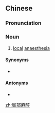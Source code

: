 ==Chinese==
{{zh-forms|type=22}}
{{wikipedia|lang=zh}}

===Pronunciation===
{{zh-pron
|m=júbùmázuì
|cat=n
}}

===Noun===
{{zh-noun}}

# {{lb|zh|anesthesiology}} [[local]] [[anaesthesia]]

====Synonyms====
* {{zh-l|局麻}}

====Antonyms====
* {{zh-l|全身麻醉}}

[[zh:局部麻醉]]